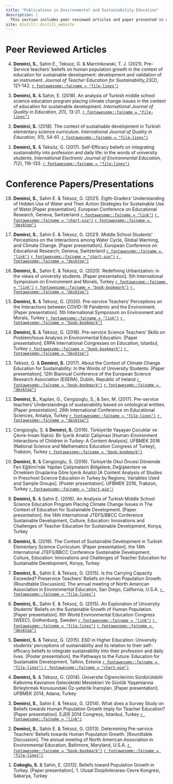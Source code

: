 ```yaml
---
title: "Publications in Environmental and Sustainability Education"
description: |
  This section includes peer reviewed articles and paper presented in conferences.
site: distill::distill_website
---
```



# Peer Reviewed Articles

<p>
4. **Demirci, S.**, Sahin E., Teksoz, G. & Marcinkowski, T. J. (2021). Pre-Service teachers’ beliefs on human population growth in the context of education for sustainable development: development and validation of an instrument. *Journal of Teacher Education for Sustainability,23*(2), 121-142. 
<a href = "https://doi.org/10.2478/jtes-2021-0021" target="_blank"> `r fontawesome::fa(name = "file-lines")`</a>
</p>

<p>
3. **Demirci, S.** & Sahin, E. (2018). An analysis of Turkish middle school science education program placing climate change issues in the context of education for sustainable development. *International Journal of Quality in Education, 2*(1), 13-21. <a href = "https://dergipark.org.tr/en/pub/ijqe/issue/37135/427929" target="_blank"> `r fontawesome::fa(name = "file-lines")`</a>
</p>

<p>
2. **Demirci, S.** (2018). The context of sustainable development in Turkish elementary science curriculum. *International Journal of Quality in Education, 1*(1), 54-61. <a href = "https://dergipark.org.tr/en/pub/ijqe/issue/37117/427577" target="_blank"> `r fontawesome::fa(name = "file-lines")`</a>
</p>

<p>	
1. **Demirci, S.** & Teksöz, G. (2017). Self-Efficacy beliefs on integrating sustainability into profession and daily life: in the words of university students. *International Electronic Journal of Environmental Education, 7*(2), 116-133. 
<a href = "https://files.eric.ed.gov/fulltext/EJ1180990.pdf" target="_blank"> `r fontawesome::fa(name = "file-lines")`</a>
</p>

# Conference Papers/Presentations

<p>
18. **Demirci, S.**, Sahin E. & Teksoz, G. (2021). Eight-Graders’ Understanding of Hidden Use of Water and Their Action Strategies for Sustainable Use of Water.[Paper presentation]. European Conference on Educational Research, Geneva, Switzerland 
  <a href = "https://eera-ecer.de/ecer-programmes/conference/26/contribution/50836/" target="_blank">`r fontawesome::fa(name = "link")`</a>
  <a href= "https://drive.google.com/file/d/1BxbggF9j91Ewos7qCIAIm1BsYV86anBr/view?usp=share_link" target="_blank">`r fontawesome::fa(name = "chart-pie")`</a>
  <a href="https://drive.google.com/file/d/1bVVBgeLto3ZAWT_5YbDzMSBMakm0vNaN/view?usp=share_link" target="_blank"> `r fontawesome::fa(name = "desktop")`</a>
</p>

<p>
17. **Demirci, S.**, Sahin E. & Teksoz, G. (2021). Middle School Students’ Perceptions on the Interactions among Water Cycle, Global Warming, and Climate Change. [Paper presentation]. European Conference on Educational Research, Geneva, Switzerland
<a href = "https://eera-ecer.de/ecer-programmes/conference/26/contribution/50838/" target="_blank">`r fontawesome::fa(name = "link")`</a>
<a href= "https://drive.google.com/file/d/1B6fxqdtqb9nmFwyQRCInvKh_NdnTWS99/view?usp=share_link" target="_blank">`r fontawesome::fa(name = "chart-pie")`</a>
  <a href="https://drive.google.com/file/d/1EbV9umjzHm93g8318c3LUbvhkfNGalBY/view?usp=share_link" target="_blank"> `r fontawesome::fa(name = "desktop")`</a>
</p>

<p>
16. **Demirci, S.**, Sahin E. & Teksoz, G. (2020). Redefining Urbanization: in the views of university students. [Paper presentation]. 5th International Symposium on Environment and Morals, Turkey
<a href = "https://i-sem.info/en" target="_blank">`r fontawesome::fa(name = "link")`</a>
<a href = "https://drive.google.com/file/d/1aljEKt9YOpiFoMKLy-eBKi1THG1SxHE8/view?usp=share_link" target="_blank">`r fontawesome::fa(name = "book-bookmark")`</a>
<a href = "https://drive.google.com/file/d/1VeXl5orVvJ6z9YOyk_hoZxe7fYUZYzE3/view?usp=share_link" target="_blank"> `r fontawesome::fa(name = "desktop")`</a>
</p>

<p>
15. **Demirci, S.** & Teksoz, G. (2020). Pre-service Teachers’ Perceptions on the Interactions between COVID-19 Pandemic and the Environment. [Paper presentation]. 5th International Symposium on Environment and Morals, Turkey
<a href = "https://i-sem.info/en" target="_blank">`r fontawesome::fa(name = "link")`</a>
<a href = "https://drive.google.com/file/d/1aljEKt9YOpiFoMKLy-eBKi1THG1SxHE8/view?usp=share_link" target="_blank">`r fontawesome::fa(name = "book-bookmark")`</a>
</p>

<p>
14. **Demirci, S.** & Teksoz, G. (2018). Pre-service Science Teachers’ Skills on Problem/Issue Analysis in Environmental Education. [Paper presentation]. ERPA International Congresses on Education, Istanbul, Turkey
<a href = "https://www.erpacongress.com/upload/dosya/erpa-2018-e-book-of-proceedings-2018_with-isbn_15bc882e42ce0a.pdf" target="_blank">`r fontawesome::fa(name = "book-bookmark")`</a>
<a href = "https://drive.google.com/file/d/1DbYbzMVFpUcWeuZjgNUSWg4xhUAEaLkf/view?usp=share_link" target="_blank">`r fontawesome::fa(name = "desktop")`</a>
</p>

<p>
13. Teksoz, G. & **Demirci, S.** (2017). About the Context of Climate Change Education for Sustainability: In the Words of University Students. [Paper presentation]. 12th Biannual Conference of the European Science Research Association (ESERA), Dublin, Republic of Ireland
<a href = "https://www.dropbox.com/s/ni7rlwfghggu4eq/ESERA-2018-Printed-Programme-14.8.17.pdf?dl=0" target="_blank">`r fontawesome::fa(name = "book-bookmark")`</a>
<a href = "https://drive.google.com/file/d/1IO96sz0CQaWHzIY460lwP_L0qn5T5k5V/view?usp=share_link" target="_blank">`r fontawesome::fa(name = "desktop")`</a>
</p>

<p>
12. **Demirci, S.**, Kaplan, G., Cengizoglu, S., & Sen, M. (2017). Pre-service teachers’ Understandings of sustainability based on ontological entities. [Paper presentation]. 26th International Conference on Educational Sciences, Antalya, Turkey
<a href = "https://drive.google.com/file/d/1k4JZeJnBb3SNmb3-mlIX0BUjVkmTUlFC/view?usp=share_link" target="_blank"> `r fontawesome::fa(name = "file-lines")`</a>
<a href = "https://drive.google.com/file/d/1zfU0uUB5BJT-DE_O1ZqNy9pTezxk2uvQ/view?usp=share_link" target="_blank">`r fontawesome::fa(name = "desktop")`</a>
</p>

<p>
11. Cengizoglu, S. & **Demirci, S.** (2016). Türkiye’de Yaşayan Çocuklar ve Çevre-İnsan İlişkisi: Bir İçerik Analizi Çalişmasi [Human-Environment Interactions of Children in Turkey: A Content Analysis]. UFBMEK 2016 (National Science and Mathematics Education Congress of Turkey), Trabzon, Turkey
<a href = "https://openaccess.mef.edu.tr/xmlui/bitstream/handle/20.500.11779/514/Bildiri-%C3%96zet-Kitap%C3%A7%C4%B1%C4%9F%C4%B1.pdf?sequence=3&isAllowed=y" target="_blank">`r fontawesome::fa(name = "book-bookmark")`</a>
</p>

<p>
10. **Demirci, S.** & Cengizoglu, S. (2016). Türkiye’de Okul Öncesi Dönemde Fen Eğitimi’nde Yapilan Çalişmalarin Bölgelere, Değişkenlere ve Örneklem Gruplarina Göre İçerik Analizi [A Content Analysis of Studies in Preschool Science Education in Turkey by Regions, Variables Used and Sample Groups]. [Poster presentation]. UFBMEK 2016, Trabzon, Turkey
<a href= "https://drive.google.com/file/d/1i2xsSsXWxePk80cbvw6usVaHhHh2W_7c/view?usp=share_link" target="_blank">`r fontawesome::fa(name = "chart-pie")`</a>
</p>

<p>
9. **Demirci, S.** & Sahin E. (2016). An Analysis of Turkish Middle School Science Education Program Placing Climate Change Issues in The Context of Education for Sustainable Development. [Paper presentation]. the 14th International JTEFS/BBCC Conference Sustainable Development, Culture, Education: Innovations and Challenges of Teacher Education for Sustainable Development, Konya, Turkey
</p>

<p>
8. **Demirci, S.** (2016). The Context of Sustainable Development in Turkish Elementary Science Curriculum. [Paper presentation]. the 14th International JTEFS/BBCC Conference Sustainable Development, Culture, Education: Innovations and Challenges of Teacher Education for Sustainable Development, Konya, Turkey
</p>

<p>
7. **Demirci, S.**, Sahin E. & Teksoz, G. (2015). Is the Carrying Capacity Exceeded? Preservice Teachers’ Beliefs on Human Population Growth. [Roundtable Discussion]. The annual meeting of North American Association in Environmental Education, San Diego, California, U.S.A.
<a href = "https://drive.google.com/file/d/1e8SUsiPjwaDdaydQV680lpNORPS8fXtz/view?usp=share_link" target="_blank"> `r fontawesome::fa(name = "file-lines")`</a>
</p>

<p>
6. **Demirci, S.**, Sahin E. & Teksoz, G. (2015). An Exploration of University Students’ Beliefs on the Sustainable Growth of Human Population. [Paper presentation]. 8th World Environmental Education Congress (WEEC), Gothenburg, Sweden
<a href = "https://weec2015.weecnetwork.org/" target="_blank">`r fontawesome::fa(name = "link")`</a>
<a href = "https://drive.google.com/file/d/1shuVtXX8W9_Y7PoAr-v1flAtgdeUs3m9/view?usp=share_link" target="_blank"> `r fontawesome::fa(name = "file-lines")`</a>
<a href = "https://drive.google.com/file/d/1cVaG0nS243RMEbYY7oyH-ZRxYWsn9iqR/view?usp=share_link" target="_blank">`r fontawesome::fa(name = "desktop")`</a>
</p>

<p>
5. **Demirci, S.** & Teksoz, G. (2015). ESD in Higher Education: University students’ perceptions of sustainability and its relation to their self-efficacy beliefs to integrate sustainability into their profession and daily lives. [Poster presentation]. the Pathways to the Future: Education for Sustainable Development, Tallinn, Estonia
<a href = "https://drive.google.com/file/d/1VQ_kpGZ6osOIeK2rKH4bj4IJDua9fNxL/view?usp=sharing" target="_blank">`r fontawesome::fa(name = "file-lines")` </a>
<a href= "https://drive.google.com/file/d/1GkD1mCl9Ms2mJqxdOLG352ohNe5aD-Hd/view?usp=share_link" target="_blank">`r fontawesome::fa(name = "chart-pie")`</a>
</p>

<p>
4. **Demirci, S.** & Teksoz, G. (2014). Üniversite Öğrencilerinin Sürdürülebilir Kalkınma Kavramını Gelecekteki Meslekleri Ve Günlük Yaşamlarına Birleştirmek Konusundaki Öz-yeterlik İnanışları. [Paper presentation]. UFBMEK 2014, Adana, Turkey
</p>

<p>
3. **Demirci, S.**, Sahin E. & Teksoz, G. (2014). What does a Survey Study on Beliefs towards Human Population Growth Imply for Teacher Education? [Paper presentation]. EJER 2014 Congress, İstanbul, Turkey
<a href = "https://ejercongress.org/2014/" target="_blank">`r fontawesome::fa(name = "link")`</a>
</p>

<p>
2. **Demirci, S.**, Sahin E. & Teksoz, G. (2013). Determining Pre-service Teachers’ Beliefs towards Human Population Growth. [Roundtable Discussion]. The annual meeting of North American Association in Environmental Education, Baltimore, Maryland, U.S.A.
<a href = "https://drive.google.com/file/d/1JdAmBbiFuCFGvo9JMJKTIuiWE86c3r-c/view?usp=share_link" target="_blank"> `r fontawesome::fa(name = "book-bookmark")`</a>
<a href = "https://convention2.allacademic.com/one/naaee/naaee13/index.php?&obf_var=3046419&PHPSESSID=hfn3lr1ive5laip4abh0b7mvhk" target="_blank"> `r fontawesome::fa(name = "file-lines")`</a>
</p>

<p>
1. **Cokoglu, S.** & Sahin, E. (2012). Beliefs toward Population Growth in Turkey. [Paper presentation]. 1. Ulusal Disiplinlerarası Cevre Kongresi, Sakarya, Turkey
</p>
